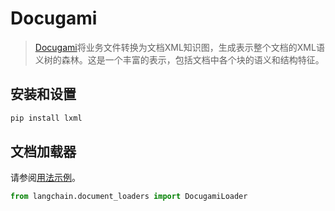 # Docugami

>[Docugami](https://docugami.com)将业务文件转换为文档XML知识图，生成表示整个文档的XML语义树的森林。这是一个丰富的表示，包括文档中各个块的语义和结构特征。

## 安装和设置


```bash
pip install lxml
```

## 文档加载器

请参阅[用法示例](/docs/modules/data_connection/document_loaders/integrations/docugami.html)。

```python
from langchain.document_loaders import DocugamiLoader
```
